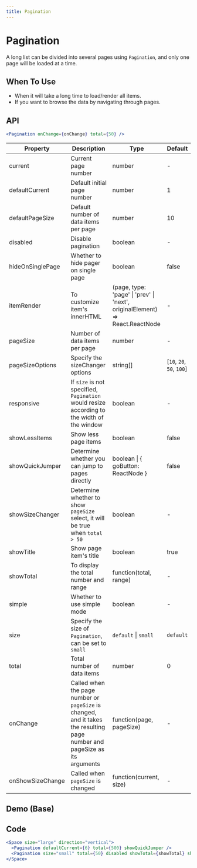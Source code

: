```yaml
---
title: Pagination
---
```


# Pagination
A long list can be divided into several pages using `Pagination`, and only one page will be loaded at a time.

## When To Use

- When it will take a long time to load/render all items.
- If you want to browse the data by navigating through pages.

## API

```jsx
<Pagination onChange={onChange} total={50} />
```

| Property | Description | Type | Default |
| --- | --- | --- | --- |
| current | Current page number | number | - |
| defaultCurrent | Default initial page number | number | 1 |
| defaultPageSize | Default number of data items per page | number | 10 |
| disabled | Disable pagination | boolean | - |
| hideOnSinglePage | Whether to hide pager on single page | boolean | false |
| itemRender | To customize item's innerHTML | (page, type: 'page' \| 'prev' \| 'next', originalElement) => React.ReactNode | - |
| pageSize | Number of data items per page | number | - |
| pageSizeOptions | Specify the sizeChanger options | string\[] | \[`10`, `20`, `50`, `100`] |
| responsive | If `size` is not specified, `Pagination` would resize according to the width of the window | boolean | - |
| showLessItems | Show less page items | boolean | false |
| showQuickJumper | Determine whether you can jump to pages directly | boolean \| { goButton: ReactNode } | false |
| showSizeChanger | Determine whether to show `pageSize` select, it will be true when `total > 50` | boolean | - |
| showTitle | Show page item's title | boolean | true |
| showTotal | To display the total number and range | function(total, range) | - |
| simple | Whether to use simple mode | boolean | - |
| size | Specify the size of `Pagination`, can be set to `small` | `default` \| `small` | `default` |
| total | Total number of data items | number | 0 |
| onChange | Called when the page number or `pageSize` is changed, and it takes the resulting page number and pageSize as its arguments | function(page, pageSize) | - |
| onShowSizeChange | Called when `pageSize` is changed | function(current, size) | - |



## Demo (Base)
<Base />

## Code
```jsx
<Space size="large" direction="vertical">
  <Pagination defaultCurrent={6} total={500} showQuickJumper />
  <Pagination size="small" total={50} disabled showTotal={showTotal} showSizeChanger showQuickJumper />
</Space>

 ```
